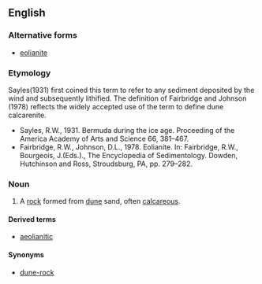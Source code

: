 ==English==

===Alternative forms===
* [[eolianite]]

===Etymology===
{{suffix|aeolian|ite}}
{{rel-top|notes on coinage}}
Sayles(1931) first coined this term to refer to any sediment deposited by the wind and subsequently lithified. The definition of Fairbridge and Johnson (1978) reflects the widely accepted use of the term to define dune calcarenite.
*Sayles, R.W., 1931. Bermuda during the ice age. Proceeding of the America Academy of Arts and Science 66, 381–467.
*Fairbridge, R.W., Johnson, D.L., 1978. Eolianite. In: Fairbridge, R.W., Bourgeois, J.(Eds.)., The Encyclopedia of Sedimentology. Dowden, Hutchinson and Ross, Stroudsburg, PA, pp. 279–282.
{{rel-bottom}}

===Noun===
{{en-noun}}

# {{geology}} A [[rock]] formed from [[dune]] sand, often [[calcareous]].

====Derived terms====
* [[aeolianitic]]

====Synonyms====
* [[dune-rock]]